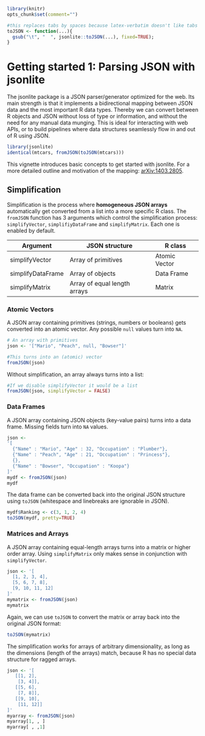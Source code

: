 <!--
%\VignetteEngine{knitr::knitr}
%\VignetteIndexEntry{Getting started 1: Parsing JSON with jsonlite}
-->

```r
library(knitr)
opts_chunk$set(comment="")

#this replaces tabs by spaces because latex-verbatim doesn't like tabs
toJSON <- function(...){
  gsub("\t", "  ", jsonlite::toJSON(...), fixed=TRUE);
}
```

# Getting started 1: Parsing JSON with jsonlite

The jsonlite package is a JSON parser/generator optimized for the web. Its main strength is that it implements a bidirectional mapping between JSON data and the most important R data types. Thereby we can convert between R objects and JSON without loss of type or information, and without the need for any manual data munging. This is ideal for interacting with web APIs, or to build pipelines where data structures seamlessly flow in and out of R using JSON.

```r
library(jsonlite)
identical(mtcars, fromJSON(toJSON(mtcars)))
```

This vignette introduces basic concepts to get started with jsonlite. For a more detailed outline and motivation of the mapping: [arXiv:1403.2805](http://arxiv.org/abs/1403.2805).

## Simplification

Simplification is the process where **homogeneous JSON arrays** automatically get converted from a list into a more specific R class. The `fromJSON` function has 3 arguments which control the simplification process: `simplifyVector`, `simplifiyDataFrame` and `simplifyMatrix`. Each one is enabled by default.

| Argument          | JSON structure               | R class       |
| ------------------|------------------------------|----------------
| simplifyVector    | Array of primitives          | Atomic Vector |
| simplifyDataFrame | Array of objects             | Data Frame    |
| simplifyMatrix    | Array of equal length arrays | Matrix        |

### Atomic Vectors

A JSON array containing primitives (strings, numbers or booleans) gets converted into an atomic vector. Any possible `null` values turn into `NA`.

```r
# An array with primitives
json <- '["Mario", "Peach", null, "Bowser"]'

#This turns into an (atomic) vector
fromJSON(json)
```

Without simplification, an array always turns into a list: 

```r
#If we disable simplifyVector it would be a list
fromJSON(json, simplifyVector = FALSE)
```

### Data Frames

A JSON array containing JSON objects (key-value pairs) turns into a data frame. Missing fields turn into `NA` values.

```r
json <-
'[
  {"Name" : "Mario", "Age" : 32, "Occupation" : "Plumber"}, 
  {"Name" : "Peach", "Age" : 21, "Occupation" : "Princess"},
  {},
  {"Name" : "Bowser", "Occupation" : "Koopa"}
]'
mydf <- fromJSON(json)
mydf
```

The data frame can be converted back into the original JSON structure using `toJSON` (whitespace and linebreaks are ignorable in JSON).

```r
mydf$Ranking <- c(3, 1, 2, 4)
toJSON(mydf, pretty=TRUE)
```

### Matrices and Arrays

A JSON array containing equal-length arrays turns into a matrix or higher order array. Using `simplifyMatrix` only makes sense in conjunction with `simplifyVector`.

```r
json <- '[
  [1, 2, 3, 4],
  [5, 6, 7, 8],
  [9, 10, 11, 12]
]'
mymatrix <- fromJSON(json)
mymatrix
```

Again, we can use `toJSON` to convert the matrix or array back into the original JSON format:

```r
toJSON(mymatrix)
```

The simplification works for arrays of arbitrary dimensionality, as long as the dimensions (length of the arrays) match, because R has no special data structure for ragged arrays.

```r
json <- '[
   [[1, 2], 
    [3, 4]],
   [[5, 6], 
    [7, 8]],
   [[9, 10],
    [11, 12]]
]'
myarray <- fromJSON(json)
myarray[1, , ]
myarray[ , ,1]
```

